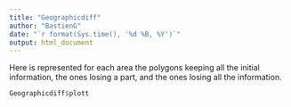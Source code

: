 ```yaml
---
title: "Geographicdiff"
author: "BastienG"
date: "`r format(Sys.time(), '%d %B, %Y')`"
output: html_document
---
```


Here is represented for each area the polygons keeping all the initial information, the ones losing a part, and the ones losing all the information.

```r

Geographicdiff$plott

```

<!-- ```{r echo=FALSE, out.width="100%"} -->

<!-- Geographicdiff$plott -->

<!-- ``` -->

